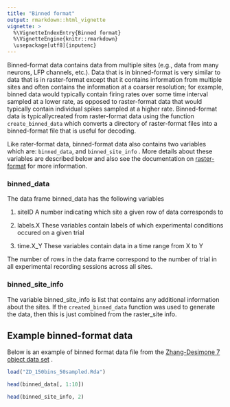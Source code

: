 ```yaml
---
title: "Binned format"
output: rmarkdown::html_vignette
vignette: >
  %\VignetteIndexEntry{Binned format}
  %\VignetteEngine{knitr::rmarkdown}
  \usepackage[utf8]{inputenc}
---
```




Binned-format data contains data from multiple sites (e.g., data from many
neurons, LFP channels, etc.). Data that is in binned-format is very similar to
data that is in raster-format except that it contains information from multiple
sites and often contains the information at a coarser resolution; for example,
binned data would typically contain firing rates over some time interval sampled
at a lower rate, as opposed to raster-format data that would typically contain
individual spikes sampled at a higher rate. Binned-format data is
typicallycreated from raster-format data using the function `create_binned_data`
which converts a directory of raster-format files into a binned-format file that
is useful for decoding.

Like rater-format data, binned-format data also contains two variables which
are: `binned_data`, and `binned_site_info` . More details about these variables
are described below and also see the documentation on
[raster-format](raster-format.html) for more information.



### binned_data

The data frame binned_data has the following variables

1. siteID A number indicating which site a given row of data corresponds to

1. labels.X  These variables contain labels of which experimental conditions occured on a given trial

2. time.X_Y  These variables contain data in a time range from X to Y

The number of rows in the data frame correspond to the number of trial in all experimental recording sessions across all sites.



### binned_site_info

The variable binned_site_info is list that contains any additional information about the sites. If the `created_binned_data` function was used to generate the data, then this is just combined from the raster_site info. 




## Example binned-format data

Below is an example of binned format data file from the [Zhang-Desimone 7 object data set](Zhang_Desimone_7_object_dataset.html) .


```r


load("ZD_150bins_50sampled.Rda")

head(binned_data[, 1:10])

head(binned_site_info, 2)


```






